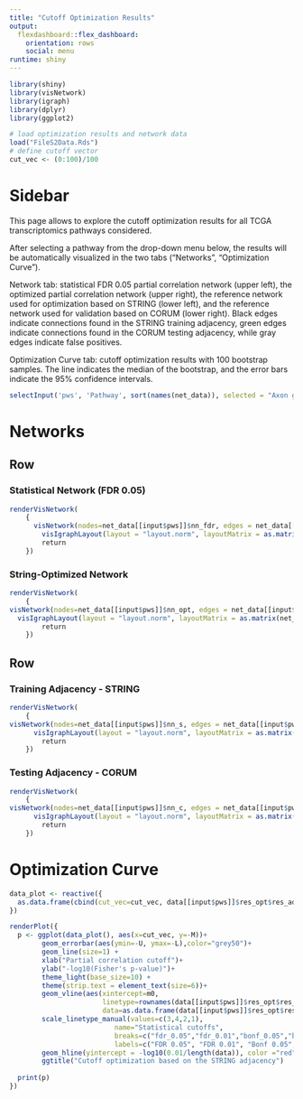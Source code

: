 ```yaml
---
title: "Cutoff Optimization Results"
output: 
  flexdashboard::flex_dashboard:
    orientation: rows
    social: menu
runtime: shiny
---
```

  
```r

library(shiny)
library(visNetwork)
library(igraph)
library(dplyr)
library(ggplot2)

# load optimization results and network data
load("FileS2Data.Rds")
# define cutoff vector
cut_vec <- (0:100)/100

```

Sidebar {.sidebar data-width=350}
=====================================

This page allows to explore the cutoff optimization results for all TCGA transcriptomics pathways considered.

After selecting a pathway from the drop-down menu below, the results will be automatically visualized in the two tabs ("Networks", "Optimization Curve"). 

Network tab: statistical FDR 0.05 partial correlation network (upper left), the optimized partial correlation network (upper right), the reference network used for optimization based on STRING (lower left), and the reference network used for validation based on CORUM (lower right). Black edges indicate connections found in the STRING training adjacency, green edges indicate connections found in the CORUM testing adjacency, while gray edges indicate false positives.

Optimization Curve tab: cutoff optimization results with 100 bootstrap samples. The line indicates the median of the bootstrap, and the error bars indicate the 95% confidence intervals.


```r

selectInput('pws', 'Pathway', sort(names(net_data)), selected = "Axon guidance")

```

Networks
===================================== 

Row 
-------------------------------------
  
### Statistical Network (FDR 0.05)
  
```r

renderVisNetwork(
    {
      visNetwork(nodes=net_data[[input$pws]]$nn_fdr, edges = net_data[[input$pws]]$ee_fdr) %>%
        visIgraphLayout(layout = "layout.norm", layoutMatrix = as.matrix(net_data[[input$pws]]$Coords[,1:2]))  %>%
        return
    })

```


### String-Optimized Network

```r

renderVisNetwork(
    {
visNetwork(nodes=net_data[[input$pws]]$nn_opt, edges = net_data[[input$pws]]$ee_opt) %>%
  visIgraphLayout(layout = "layout.norm", layoutMatrix = as.matrix(net_data[[input$pws]]$NetCoords_opt[,2:3])) %>%
        return
    })

```


Row
-------------------------------------
  
### Training Adjacency - STRING

```r

renderVisNetwork(
    {
visNetwork(nodes=net_data[[input$pws]]$nn_s, edges = net_data[[input$pws]]$ee_s) %>%
      visIgraphLayout(layout = "layout.norm", layoutMatrix = as.matrix(net_data[[input$pws]]$NetCoords_s[,2:3])) %>%
        return
    })

```

### Testing Adjacency - CORUM

```r

renderVisNetwork(
    {
visNetwork(nodes=net_data[[input$pws]]$nn_c, edges = net_data[[input$pws]]$ee_c) %>%
      visIgraphLayout(layout = "layout.norm", layoutMatrix = as.matrix(net_data[[input$pws]]$NetCoords_c[,2:3])) %>%
        return
    })

```
  
Optimization Curve
===================================== 

```r

data_plot <- reactive({
  as.data.frame(cbind(cut_vec=cut_vec, data[[input$pws]]$res_opt$res_adjl$s$ntw_cut_offs_ps[-c(1:4),]))
})

renderPlot({
  p <- ggplot(data_plot(), aes(x=cut_vec, y=-M))+
        geom_errorbar(aes(ymin=-U, ymax=-L),color="grey50")+
        geom_line(size=1) +
        xlab("Partial correlation cutoff")+
        ylab("-log10(Fisher's p-value)")+
        theme_light(base_size=10) +
        theme(strip.text = element_text(size=6))+
        geom_vline(aes(xintercept=m0, 
                       linetype=rownames(data[[input$pws]]$res_opt$res_adjl$s$stat_cutoffs)),
                       data=as.data.frame(data[[input$pws]]$res_opt$res_adjl$s$stat_cutoffs))+
        scale_linetype_manual(values=c(3,4,2,1),
                          name="Statistical cutoffs",
                          breaks=c("fdr_0.05","fdr_0.01","bonf_0.05","bonf_0.01"),
                          labels=c("FDR 0.05", "FDR 0.01", "Bonf 0.05", "Bonf 0.01")) +
        geom_hline(yintercept = -log10(0.01/length(data)), color ="red", linetype="dashed",size=0.5)+
        ggtitle("Cutoff optimization based on the STRING adjacency")
  
  print(p)
})

```